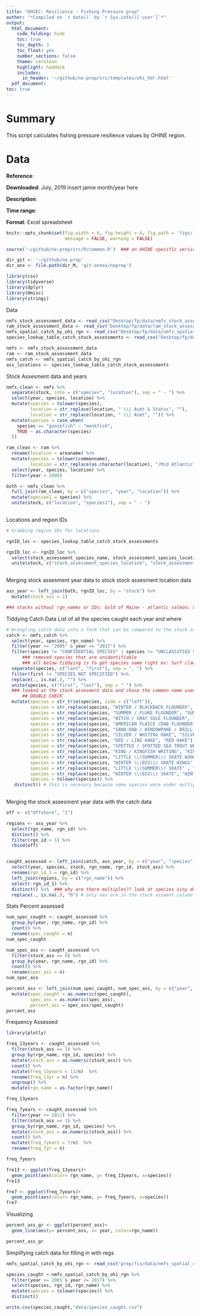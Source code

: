 ```yaml
---
title: "OHIEC: Resilience - Fishing Pressure prep"
author: "*Compiled on `r date()` by `r Sys.info()['user']`*"
output: 
  html_document:
    code_folding: hide
    toc: true
    toc_depth: 3
    toc_float: yes
    number_sections: false
    theme: cerulean
    highlight: haddock
    includes: 
      in_header: '~/github/ne-prep/src/templates/ohi_hdr.html'
  pdf_document:
toc: true
---
```


# Summary

This script calculates fishing pressure resilience values by OHINE region. 

# Data

**Reference**: 


**Downloaded**: July, 2019 insert jamie month/year here

**Description**:  


**Time range**: 

**Format**:  Excel spreadsheet


``` r

knitr::opts_chunk$set(fig.width = 6, fig.height = 4, fig.path = 'figs/',
                      message = FALSE, warning = FALSE)

source('~/github/ne-prep/src/R/common.R')  ### an OHINE specific version of common.R

dir_git <- '~/github/ne-prep'
dir_anx <- file.path(dir_M, 'git-annex/neprep')

library(csv)
library(tidyverse)
library(dplyr)
library(Hmisc)
library(stringi)

```


Data
```r

nmfs_stock_assessment_data <- read_csv("Desktop/fp/data/nmfs_stock_assessment_data.csv")
ram_stock_assessment_data <- read_csv("Desktop/fp/data/ram_stock_assessment_data.csv")
nmfs_spatial_catch_by_ohi_rgn <- read_csv("Desktop/fp/data/nmfs_spatial_catch_by_ohi_rgn.csv")
species_lookup_table_catch_stock_assessments <- read_csv("Desktop/fp/data/species_lookup_table_catch_stock_assessments.csv")

nmfs <- nmfs_stock_assessment_data
ram <- ram_stock_assessment_data
nmfs_catch <- nmfs_spatial_catch_by_ohi_rgn 
ass_locations <- species_lookup_table_catch_stock_assessments 

```

Stock Assesment data and years
```r
nmfs_clean <- nmfs %>% 
  separate(stock, into = c("species", "location"), sep = " - ") %>%
  select(year, species, location) %>%
  mutate(species = tolower(species),
         location = str_replace(location, " \\| Asmt & Status", ""),
         location = str_replace(location, " \\| Asmt", "")) %>%
  mutate(species = case_when(
    species == "goosefish" ~ "monkfish",
    TRUE ~ as.character(species)
  ))

```


```r
ram_clean <- ram %>%
  rename(location = areaname) %>%
  mutate(species = tolower(commonname),
         location = str_replace(as.character(location), "/Mid Atlantic", "/ Mid-Atlantic")) %>%
  select(year, species, location) %>%
  filter(year > 2000)

```

```r

both <- nmfs_clean %>%
  full_join(ram_clean, by = c("species", "year", "location")) %>% 
  mutate(species1 = species) %>% 
  unite(stock, c("location", "species1"), sep = " - ")
  

```

Locations and region IDs
```r

# Grabbing region IDs for locations

rgnID_loc <- species_lookup_table_catch_stock_assessments

rgnID_loc <- rgnID_loc %>% 
  select(stock_assessment_species_name, stock_assessment_species_location, source, rgn_id, rgn_name) %>% 
  unite(stock, c("stock_assessment_species_location", "stock_assessment_species_name"), sep = " - ")
  
```

Merging stock assesment year data to stock stock assesment location data
```r

ass_year <- left_join(both, rgnID_loc, by = "stock") %>% 
  mutate(stock_ass = 1)

##4 stocks without rgn_names or IDs: Guld of Maine - atlantic salmon; Southern New England / Mid-Atlantic - rosette skate; Atlantic Ocean - blue marlin; Western Atlantic - sailfish
```


Tiddying Catch Data
List of all the species caught each year and where
```r

# Wrangling catch data into a form that can be compared to the stock assesment data
catch <- nmfs_catch %>% 
  select(year, species, rgn_name) %>% 
  filter(year >= "2005" & year <= "2017") %>% 
  filter(species != "CONFIDENTIAL SPECIES" | species != "UNCLASSIFIED SKATE") %>% 
      ### removed species that are unidentifiable
      ### all below tiddying is to get species name right ex: Surf clam; not CLAM, SURF
  separate(species, c("last", "first"), sep = ", ") %>% 
  filter(first != "SPECIES NOT SPECIFIED") %>% 
  replace(., is.na(.), "") %>% 
  unite(species, c("first", "last"), sep = " ") %>%
  ### looked at the stock assesment data and chose the common name used there
      ## DOUBLE CHECK
  mutate(species = str_trim(species, side = c("left")),
         species = str_replace(species, "WINTER / BLACKBACK FLOUNDER", "WINTER FLOUNDER"),
         species = str_replace(species, "SUMMER / FLUKE FLOUNDER", "SUMMER FLOUNDER"),
         species = str_replace(species, "WITCH / GRAY SOLE FLOUNDER", "WITCH FLOUNDER"),
         species = str_replace(species, "AMERICAN PLAICE /DAB FLOUNDER", "AMERICAN PLAICE"),
         species = str_replace(species, "SAND-DAB / WINDOWPANE / BRILL FLOUNDER", "WINDOWPANE"),
         species = str_replace(species, "SILVER / WHITING HAKE", "SILVER HAKE"),
         species = str_replace(species, "RED / LING HAKE", "RED HAKE"),
         species = str_replace(species, "SPOTTED / SPOTTED SEA TROUT WEAKFISH", "WEAKFISH"),
         species = str_replace(species, "KING / KINGFISH WHITING", "KING WHITING"),
         species = str_replace(species, "LITTLE \\(SUMMER\\) SKATE WINGS" , "LITTLE SKATE"),
         species = str_replace(species, "WINTER \\(BIG\\) SKATE WINGS", "WINTER SKATE"),
         species = str_replace(species, "LITTLE \\(SUMMER\\) SKATE" , "LITTLE SKATE"),
         species = str_replace(species, "WINTER \\(BIG\\) SKATE", "WINTER SKATE"),
         species = tolower(species)) %>% 
   distinct() # this is necesary because some species were under multiple names and they were all changed ot the common name in the NE
 

```

Merging the stock assesment year data with the catch data
```r

off <- c("Offshore", "1")

regions <- ass_year %>% 
  select(rgn_name, rgn_id) %>% 
  distinct() %>% 
  filter(rgn_id > 1) %>% 
  rbind(off)


caught_assessed <- left_join(catch, ass_year, by = c("year", "species", "rgn_name")) %>% 
  select(year, species, stock, rgn_name, rgn_id, stock_ass) %>% 
  rename(rgn_id_1 = rgn_id) %>% 
  left_join(regions, by = c("rgn_name")) %>% 
  select(-rgn_id_1) %>% 
  distinct() %>%  ### why are there multiples?? look at species siny dogfish for example
  replace(., is.na(.), "0") # only nas are in the stock assment column from merged

```


Stats
Percent assessed
```r

num_spec_caught <- caught_assessed %>% 
  group_by(year, rgn_name, rgn_id) %>% 
  count() %>% 
  rename(spec_caught = n)
num_spec_caught

num_spec_ass <- caught_assessed %>% 
  filter(stock_ass == 0) %>% 
  group_by(year, rgn_name, rgn_id) %>% 
  count() %>% 
  rename(spec_ass = n)
num_spec_ass

percent_ass <- left_join(num_spec_caught, num_spec_ass, by = c("year", "rgn_name", "rgn_id")) %>% 
  mutate(spec_caught = as.numeric(spec_caught),
         spec_ass = as.numeric(spec_ass),
         percent_ass = spec_ass/spec_caught)
percent_ass

```

Frequency Assessed

```r
library(plotly)

freq_13years <- caught_assessed %>% 
  filter(stock_ass == 1) %>% 
  group_by(rgn_name, rgn_id, species) %>%
  mutate(stock_ass = as.numeric(stock_ass)) %>% 
  count() %>% 
  mutate(freq_13years = 13/n)  %>% 
  rename(freq_13yr = n) %>% 
  ungroup() %>% 
  mutate(rgn_name = as.factor(rgn_name))

freq_13years  

freq_7years <- caught_assessed %>% 
  filter(year >= 2011) %>% 
  filter(stock_ass == 1) %>% 
  group_by(rgn_name, rgn_id, species) %>%
  mutate(stock_ass = as.numeric(stock_ass)) %>% 
  count() %>% 
  mutate(freq_7years = 7/n)  %>% 
  rename(freq_7yr = n)

freq_7years  

fre13 <- ggplot(freq_13years)+
  geom_point(aes(color= rgn_name, y= freq_13years, x=species))
fre13

fre7 <- ggplot(freq_7years)+
  geom_point(aes(color= rgn_name, y= freq_7years, x=species))
fre7

```




Visualizing
```r

percent_ass_gr <- ggplot(percent_ass)+
  geom_line(aes(y= percent_ass, x= year, color=rgn_name))

percent_ass_gr

```



Simplifying catch data for filling in with regs
```r

nmfs_spatial_catch_by_ohi_rgn <- read_csv("prep/fis/data/nmfs_spatial_catch_by_ohi_rgn.csv")

species_caught <-nmfs_spatial_catch_by_ohi_rgn %>% 
  filter(year >= 2005 & year <= 2017) %>% 
  select(species, rgn_id, rgn_name) %>% 
  mutate(species = tolower(species)) %>% 
  distinct()

write.csv(species_caught,"data/species_caught.csv")
```





